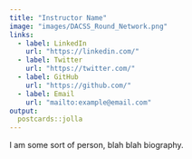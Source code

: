 ```yaml
---
title: "Instructor Name"
image: "images/DACSS_Round_Network.png"
links:
  - label: LinkedIn
    url: "https://linkedin.com/"
  - label: Twitter
    url: "https://twitter.com/"
  - label: GitHub
    url: "https://github.com/"
  - label: Email
    url: "mailto:example@email.com"
output:
  postcards::jolla
---
```

 
I am some sort of person, blah blah biography.
